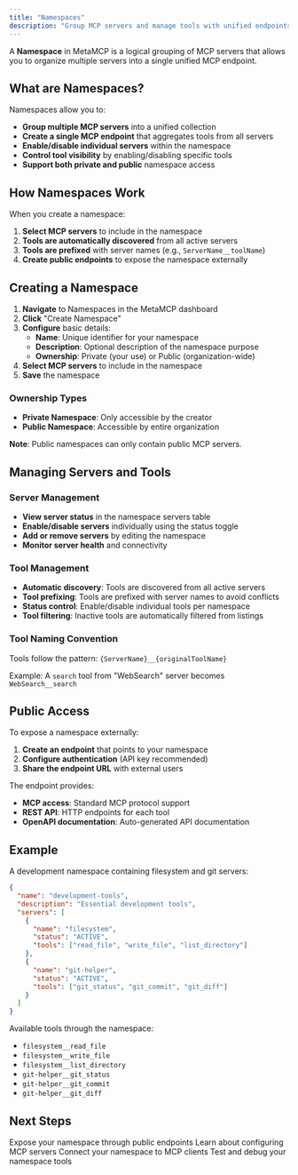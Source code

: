 ```yaml
---
title: "Namespaces"
description: "Group MCP servers and manage tools with unified endpoints"
---
```


A **Namespace** in MetaMCP is a logical grouping of MCP servers that allows you to organize multiple servers into a single unified MCP endpoint.

## What are Namespaces?

Namespaces allow you to:

- **Group multiple MCP servers** into a unified collection
- **Create a single MCP endpoint** that aggregates tools from all servers
- **Enable/disable individual servers** within the namespace
- **Control tool visibility** by enabling/disabling specific tools
- **Support both private and public** namespace access

## How Namespaces Work

When you create a namespace:

1. **Select MCP servers** to include in the namespace
2. **Tools are automatically discovered** from all active servers
3. **Tools are prefixed** with server names (e.g., `ServerName__toolName`)
4. **Create public endpoints** to expose the namespace externally

## Creating a Namespace

1. **Navigate** to Namespaces in the MetaMCP dashboard
2. **Click** "Create Namespace"
3. **Configure** basic details:
   - **Name**: Unique identifier for your namespace
   - **Description**: Optional description of the namespace purpose
   - **Ownership**: Private (your use) or Public (organization-wide)
4. **Select MCP servers** to include in the namespace
5. **Save** the namespace

### Ownership Types

- **Private Namespace**: Only accessible by the creator
- **Public Namespace**: Accessible by entire organization

**Note**: Public namespaces can only contain public MCP servers.

## Managing Servers and Tools

### Server Management

- **View server status** in the namespace servers table
- **Enable/disable servers** individually using the status toggle
- **Add or remove servers** by editing the namespace
- **Monitor server health** and connectivity

### Tool Management

- **Automatic discovery**: Tools are discovered from all active servers
- **Tool prefixing**: Tools are prefixed with server names to avoid conflicts
- **Status control**: Enable/disable individual tools per namespace
- **Tool filtering**: Inactive tools are automatically filtered from listings

### Tool Naming Convention

Tools follow the pattern: `{ServerName}__{originalToolName}`

Example: A `search` tool from "WebSearch" server becomes `WebSearch__search`

## Public Access

To expose a namespace externally:

1. **Create an endpoint** that points to your namespace
2. **Configure authentication** (API key recommended)
3. **Share the endpoint URL** with external users

The endpoint provides:
- **MCP access**: Standard MCP protocol support
- **REST API**: HTTP endpoints for each tool
- **OpenAPI documentation**: Auto-generated API documentation

## Example

A development namespace containing filesystem and git servers:

```json
{
  "name": "development-tools",
  "description": "Essential development tools",
  "servers": [
    {
      "name": "filesystem",
      "status": "ACTIVE",
      "tools": ["read_file", "write_file", "list_directory"]
    },
    {
      "name": "git-helper", 
      "status": "ACTIVE",
      "tools": ["git_status", "git_commit", "git_diff"]
    }
  ]
}
```

Available tools through the namespace:
- `filesystem__read_file`
- `filesystem__write_file` 
- `filesystem__list_directory`
- `git-helper__git_status`
- `git-helper__git_commit`
- `git-helper__git_diff`

## Next Steps

<CardGroup cols={2}>
  <Card title="Create Endpoints" icon="link" href="/concepts/endpoints">
    Expose your namespace through public endpoints
  </Card>
  
  <Card title="MCP Servers" icon="server" href="/concepts/mcp-servers">
    Learn about configuring MCP servers
  </Card>
  
  <Card title="Integration Setup" icon="plug" href="/integrations/cursor">
    Connect your namespace to MCP clients
  </Card>
  
  <Card title="Inspector" icon="search-code" href="/concepts/inspector">
    Test and debug your namespace tools
  </Card>
</CardGroup> 